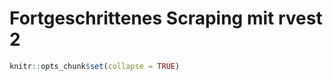 # Fortgeschrittenes Scraping mit rvest 2 {#rvest3}

``` r
knitr::opts_chunk$set(collapse = TRUE)
```